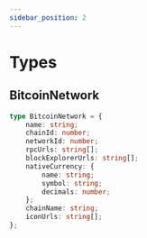 ```yaml
---
sidebar_position: 2
---
```


# Types


## BitcoinNetwork

```ts
type BitcoinNetwork = {
    name: string;
    chainId: number;
    networkId: number;
    rpcUrls: string[];
    blockExplorerUrls: string[];
    nativeCurrency: {
        name: string;
        symbol: string;
        decimals: number;
    };
    chainName: string;
    iconUrls: string[];
};
```